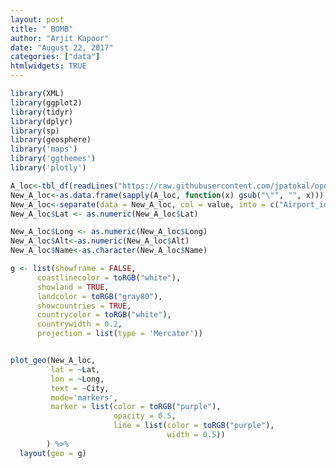 ```yaml
---
layout: post
title: " BOMB"
author: "Arjit Kapoor"
date: "August 22, 2017"
categories: ["data"]
htmlwidgets: TRUE
---
```


```r

library(XML)
library(ggplot2)
library(tidyr)
library(dplyr)
library(sp)
library(geosphere)
library('maps')
library('ggthemes')
library('plotly')

A_loc<-tbl_df(readLines("https://raw.githubusercontent.com/jpatokal/openflights/master/data/airports.dat"))
New_A_loc<-as.data.frame(sapply(A_loc, function(x) gsub("\"", "", x)))
New_A_loc<-separate(data = New_A_loc, col = value, into = c("Airport_id", "Name","City","Country","IATA","ICAO","Lat","Long","Alt","Timezone","DST","TZ","Type","Source"), sep = ",")
New_A_loc$Lat <- as.numeric(New_A_loc$Lat)

New_A_loc$Long <- as.numeric(New_A_loc$Long)
New_A_loc$Alt<-as.numeric(New_A_loc$Alt)
New_A_loc$Name<-as.character(New_A_loc$Name)

g <- list(showframe = FALSE,
      coastlinecolor = toRGB("white"),
      showland = TRUE,
      landcolor = toRGB("gray80"),
      showcountries = TRUE,
      countrycolor = toRGB("white"),
      countrywidth = 0.2,
      projection = list(type = 'Mercator'))


plot_geo(New_A_loc, 
         lat = ~Lat, 
         lon = ~Long,
         text = ~City,
         mode='markers',
         marker = list(color = toRGB("purple"),
                       opacity = 0.5,
                       line = list(color = toRGB("purple"),
                                   width = 0.5))
        ) %>%
  layout(geo = g)

```